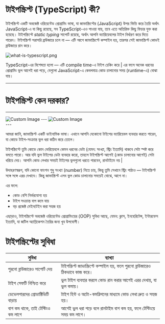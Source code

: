 

# টাইপস্ক্রিপ্ট (TypeScript) কী?



টাইপস্ক্রিপ্ট একটি অবজেক্ট ওরিয়েন্টেড প্রোগ্রামিং ভাষা, যা জাভাস্ক্রিপ্টের (JavaScript) উপর ভিত্তি করে তৈরি অর্থাৎ JavaScript-এ যা কিছু রয়েছে, সব TypeScript-এও পাওয়া যায়, তবে এতে অতিরিক্ত কিছু ফিচার যুক্ত করা হয়েছে। টাইপস্ক্রিপ্টে _static typing_ সাপোর্ট রয়েছে, অর্থাৎ আপনি ভ্যারিয়েবলের টাইপ নির্ধারণ করে দিতে পারেন। টাইপস্ক্রিপ্ট সরাসরি ব্রাউজারে চলে না — এটি আগে জাভাস্ক্রিপ্টে কম্পাইল হয়, তারপর সেই জাভাস্ক্রিপ্ট কোডই ব্রাউজারে রান করে।

![what-is-typescript.png](./what-is-typescript.png)

<Callout  type="warning" emoji='💡'>TypeScript-এর বিশেষতা হলো — এটি compile time-এ টাইপ চেকিং করে | এর ফলে অনেক ধরনের প্রোগ্রামিং ভুল আগেই ধরা পড়ে, যেগুলো JavaScript-এ কেবলমাত্র কোড চালানোর সময় (runtime-এ) বোঝা যায়।</Callout>

---
# টাইপস্ক্রিপ্ট কেন দরকার?

---

<div className=' flex flex-col lg:flex-row justify-between gap-5 lg:gap-0  lg:h-96'>
<Image src={img1} alt="Custom Image"height={100000} className='  w-full lg:w-[49%]' />
---
<Image src={img2} alt="Custom Image" height={10000} className='  w-full lg:w-[49%]' />
</div>
---

আমরা জানি, জাভাস্ক্রিপ্ট একটি ডাইনামিক ভাষা। এখানে আপনি যেকোনো টাইপের ভ্যারিয়েবল ব্যবহার করতে পারেন, যা কোডে টাইপ-সংক্রান্ত ভুল ধরা কঠিন করে তোলে।

টাইপস্ক্রিপ্টে তুমি কোডে কোন ভেরিয়েবলে কেমন ধরনের ডেটা (যেমন: সংখ্যা, স্ট্রিং ইত্যাদি) থাকবে সেটা স্পষ্ট করে বলতে পারো। আর যদি ভুল টাইপের ডেটা ব্যবহার করো, তাহলে টাইপস্ক্রিপ্ট আগেই (কোড চালানোর আগেই) সেটা ধরিয়ে দেয়। আপনি কোড লেখার সময়ই টাইপের ভুলগুলো ধরতে পারবেন, রানটাইমে নয় |

উদাহরণস্বরূপ, যদি কোনো ফাংশন শুধু সংখ্যা (number) নিতে চায়, কিন্তু তুমি সেখানে স্ট্রিং পাঠাও — টাইপস্ক্রিপ্ট সঙ্গে সঙ্গে এরর দেখাবে। কিন্তু জাভাস্ক্রিপ্ট এসব ভুল কোড চালানোর সময়েই বোঝে, আগে না।

এর ফলে:

- কোড বেশি নির্ভরযোগ্য হয়
- টাইপ সংক্রান্ত বাগ কমে যায়
- বড় প্রজেক্ট মেইনটেইন করা সহজ হয়

এছাড়াও, টাইপস্ক্রিপ্টে অবজেক্ট ওরিয়েন্টেড প্রোগ্রামিংয়ের (OOP) সুবিধা আছে, যেমন: ক্লাস, ইনহেরিটেন্স, ইন্টারফেস ইত্যাদি, যা জটিল অ্যাপ্লিকেশন তৈরির জন্য খুব উপযোগী।

# টাইপস্ক্রিপ্টের সুবিধা

| সুবিধা                            | ব্যাখ্যা                                                                       |
| --------------------------------- | ------------------------------------------------------------------------------ |
| পুরনো ব্রাউজারেও সাপোর্ট দেয়      | টাইপস্ক্রিপ্ট জাভাস্ক্রিপ্টে কম্পাইল হয়, ফলে পুরনো ব্রাউজারেও ঠিকভাবে কাজ করে। |
| টাইপ সেফটি নিশ্চিত করে            | ভুল টাইপ ব্যবহার করলে কোড রান করার আগেই এরর দেখায়, যা ভুল কমায়।                |
| ডেভেলপারদের প্রোডাক্টিভিটি বাড়ায়  | টাইপ হিন্ট ও অটো-কমপ্লিশনের মাধ্যমে কোড লেখা দ্রুত ও সহজ হয়।                   |
| বাগ কম থাকে, তাই টেস্টিংও কম লাগে | আগেই ভুল ধরা পড়ে বলে রানটাইম বাগ কম হয়, ফলে টেস্টিংয়ে সময় কম লাগে।             |
